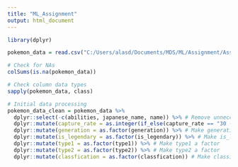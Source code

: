 ```yaml
---
title: "ML_Assignment"
output: html_document
---
```


```r

library(dplyr)

pokemon_data = read.csv("C:/Users/alasd/Documents/MDS/ML/Assignment/Assignment 2/pokemon.csv")

```

```r

# Check for NAs 
colSums(is.na(pokemon_data))

```

```r

# Check column data types 
sapply(pokemon_data, class)

```

```r

# Initial data processing 
pokemon_data_clean = pokemon_data %>% 
  dplyr::select(-c(abilities, japanese_name, name)) %>% # Remove unneccessary columns 
  dplyr::mutate(capture_rate = as.integer(if_else(capture_rate == "30 (Meteorite)255 (Core)", "30", capture_rate))) %>% # Fix character issue 
  dplyr::mutate(generation = as.factor(generation)) %>% # Make generation a factor 
  dplyr::mutate(is_legendary = as.factor(is_legendary)) %>% # Make is_legendary a factor 
  dplyr::mutate(type1 = as.factor(type1)) %>% # Make type1 a factor 
  dplyr::mutate(type2 = as.factor(type2)) %>% # Make type2 a factor 
  dplyr::mutate(classfication = as.factor(classfication)) # Make classification a factor 

```

